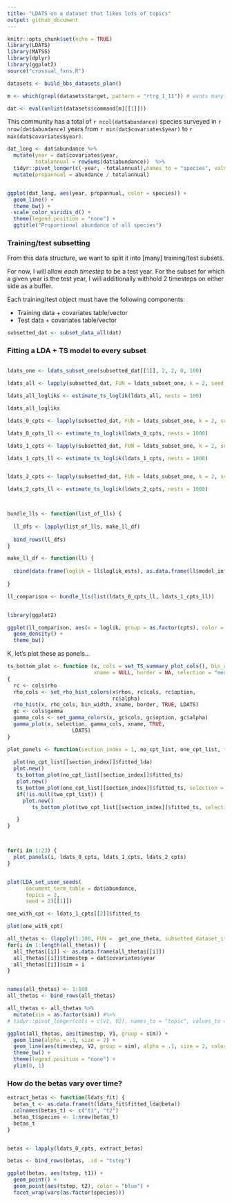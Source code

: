 ```yaml
---
title: "LDATS on a dataset that likes lots of topics"
output: github_document
---
```


```r
knitr::opts_chunk$set(echo = TRUE)
library(LDATS)
library(MATSS)
library(dplyr)
library(ggplot2)
source("crossval_fxns.R")
```

```r

datasets <- build_bbs_datasets_plan()

m <- which(grepl(datasets$target, pattern = "rtrg_1_11")) # wants many topics

dat <- eval(unlist(datasets$command[m][[1]]))

```

This community has a total of `r ncol(dat$abundance)` species surveyed in `r nrow(dat$abundance)` years from `r min(dat$covariates$year)` to `r max(dat$covariates$year)`.

```r

dat_long <- dat$abundance %>%
  mutate(year = dat$covariates$year,
         totalannual = rowSums(dat$abundance))  %>%
  tidyr::pivot_longer(c(-year, -totalannual),names_to = "species", values_to = "abundance") %>%
  mutate(propannual = abundance / totalannual)


ggplot(dat_long, aes(year, propannual, color = species)) +
  geom_line() +
  theme_bw() +
  scale_color_viridis_d() +
  theme(legend.position = "none") +
  ggtitle("Proportional abundance of all species")
```

### Training/test subsetting

From this data structure, we want to split it into [many] training/test subsets.

For now, I will allow *each timestep* to be a test year. For the subset for which a given year is the test year, I will additionally withhold 2 timesteps on either side as a buffer.

Each training/test object must have the following components:

- Training data + covariates table/vector
- Test data + covariates table/vector

```r


subsetted_dat <- subset_data_all(dat)

```


### Fitting a LDA + TS model to every subset

```r

```

```r
ldats_one <- ldats_subset_one(subsetted_dat[[1]], 2, 2, 0, 100)

ldats_all <- lapply(subsetted_dat, FUN = ldats_subset_one, k = 2, seed = 2, cpts = 0, nit = 100)

ldats_all_logliks <- estimate_ts_loglik(ldats_all, nests = 100)

ldats_all_logliks

```

```r

ldats_0_cpts <- lapply(subsetted_dat, FUN = ldats_subset_one, k = 2, seed = 2, cpts = 0, nit = 100, fit_to_train = F)

ldats_0_cpts_ll <- estimate_ts_loglik(ldats_0_cpts, nests = 1000)

ldats_1_cpts <- lapply(subsetted_dat, FUN = ldats_subset_one, k = 2, seed = 2, cpts = 1, nit = 100, fit_to_train = F)

ldats_1_cpts_ll <- estimate_ts_loglik(ldats_1_cpts, nests = 1000)


ldats_2_cpts <- lapply(subsetted_dat, FUN = ldats_subset_one, k = 2, seed = 2, cpts = 2, nit = 100)

ldats_2_cpts_ll <- estimate_ts_loglik(ldats_2_cpts, nests = 1000)



bundle_lls <- function(list_of_lls) {
  
  ll_dfs <- lapply(list_of_lls, make_ll_df)
  
  bind_rows(ll_dfs)
}

make_ll_df <- function(ll) {
  
  cbind(data.frame(loglik = ll$loglik_ests), as.data.frame(ll$model_info))
  
}

ll_comparison <- bundle_lls(list(ldats_0_cpts_ll, ldats_1_cpts_ll))


library(ggplot2)

ggplot(ll_comparison, aes(x = loglik, group = as.factor(cpts), color = as.factor(cpts))) +
  geom_density() +
  theme_bw()

```

K, let's plot these as panels...

```r

ts_bottom_plot <- function (x, cols = set_TS_summary_plot_cols(), bin_width = 1, 
                            xname = NULL, border = NA, selection = "median", LDATS = FALSE) 
{
  rc <- cols$rho
  rho_cols <- set_rho_hist_colors(x$rhos, rc$cols, rc$option, 
                                  rc$alpha)
  rho_hist(x, rho_cols, bin_width, xname, border, TRUE, LDATS)
  gc <- cols$gamma
  gamma_cols <- set_gamma_colors(x, gc$cols, gc$option, gc$alpha)
  gamma_plot(x, selection, gamma_cols, xname, TRUE, 
                     LDATS)
}

plot_panels <- function(section_index = 1, no_cpt_list, one_cpt_list, two_cpt_list = NULL){
  
  plot(no_cpt_list[[section_index]]$fitted_lda)
  plot.new()
   ts_bottom_plot(no_cpt_list[[section_index]]$fitted_ts)
   plot.new()
   ts_bottom_plot(one_cpt_list[[section_index]]$fitted_ts, selection = "mode")
   if(!is.null(two_cpt_list)) {
     plot.new()
        ts_bottom_plot(two_cpt_list[[section_index]]$fitted_ts, selection = "mode")

   }
}



for(i in 1:23) {
  plot_panels(i, ldats_0_cpts, ldats_1_cpts, ldats_2_cpts)
}


plot(LDA_set_user_seeds(
      document_term_table = dat$abundance,
      topics = 2,
      seed = 2)[[1]])
```

```r

one_with_cpt <- ldats_1_cpts[[2]]$fitted_ts

plot(one_with_cpt)

all_thetas <- (lapply(1:100, FUN =  get_one_theta, subsetted_dataset_item = subsetted_dat[[2]], fitted_ts = one_with_cpt))
for(i in 1:length(all_thetas)) {
  all_thetas[[i]] <- as.data.frame(all_thetas[[i]])
  all_thetas[[i]]$timestep = dat$covariates$year
  all_thetas[[i]]$sim = i
}


names(all_thetas) <- 1:100
all_thetas <- bind_rows(all_thetas) 

all_thetas <- all_thetas %>%
  mutate(sim = as.factor(sim)) #%>%
# tidyr::pivot_longer(cols = c(V1, V2), names_to = "topic", values_to = "prop")

ggplot(all_thetas, aes(timestep, V1, group = sim)) +
  geom_line(alpha = .1, size = 2) +
  geom_line(aes(timestep, V2, group = sim), alpha = .1, size = 2, color = "green") +
  theme_bw() +
  theme(legend.position = "none") +
  ylim(0, 1)

```

### How do the betas vary over time?

```r

extract_betas <- function(ldats_fit) {
  betas_t <- as.data.frame(t(ldats_fit$fitted_lda@beta))
  colnames(betas_t) <- c("t1", "t2")
  betas_t$species <- 1:nrow(betas_t)
  betas_t  
}


betas <- lapply(ldats_0_cpts, extract_betas)

betas <- bind_rows(betas, .id = "tstep")

ggplot(betas, aes(tstep, t1)) +
  geom_point() +
  geom_point(aes(tstep, t2), color = "blue") +
  facet_wrap(vars(as.factor(species)))

```